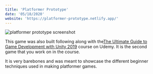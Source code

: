 ```yaml
---
title: 'Platformer Prototype'
date: '05/18/2020'
website: 'https://platformer-prototype.netlify.app/'
---
```


![platformer prototype screenshot](../uploads/screen-shot-2020-05-18-at-9.09.08-am.png)

This game was also built following along with the[The Ultimate Guide to Game Development with Unity 2019](https://www.udemy.com/course/the-ultimate-guide-to-game-development-with-unity/) course on Udemy. It is the second game that you work on in the course.

It is very barebones and was meant to showcase the different beginner techniques used in making platformer games.